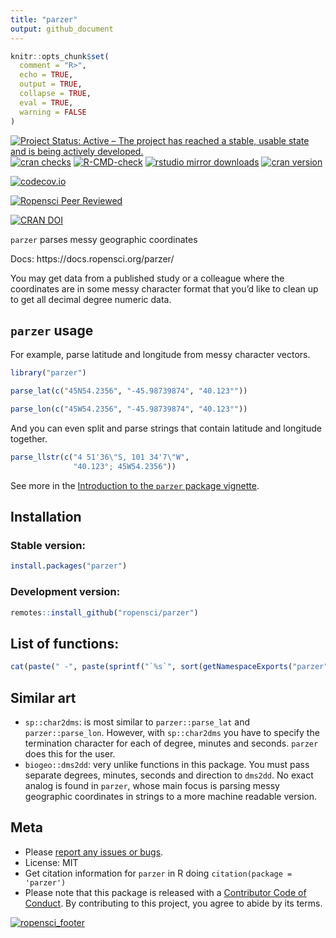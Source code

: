 ```yaml
---
title: "parzer"
output: github_document
---
```


```r
knitr::opts_chunk$set(
  comment = "R>",
  echo = TRUE,
  output = TRUE,
  collapse = TRUE,
  eval = TRUE,
  warning = FALSE
)
```

[![Project Status: Active – The project has reached a stable, usable state and is being actively developed.](https://www.repostatus.org/badges/latest/active.svg)](https://www.repostatus.org/#active)
[![cran checks](https://badges.cranchecks.info/worst/parzer.svg)](https://cran.r-project.org/web/checks/check_results_parzer.html)
[![R-CMD-check](https://github.com/ropensci/parzer/workflows/R-CMD-check/badge.svg)](https://github.com/ropensci/parzer/actions/)
[![rstudio mirror downloads](https://cranlogs.r-pkg.org/badges/parzer)](https://github.com/r-hub/cranlogs.app)
[![cran version](https://www.r-pkg.org/badges/version/parzer)](https://cran.r-project.org/package=parzer)

[![codecov.io](https://codecov.io/github/ropensci/parzer/coverage.svg?branch=main)](https://app.codecov.io/github/ropensci/parzer?branch=main)

[![Ropensci Peer Reviewed](https://badges.ropensci.org/341_status.svg)](https://github.com/ropensci/software-review/issues/341)

[![CRAN DOI](https://img.shields.io/badge/DOI-10.32614%2FCRAN.package.parzer-blue)](https://doi.org/10.32614/CRAN.package.parzer)


`parzer` parses messy geographic coordinates

Docs: https://docs.ropensci.org/parzer/

You may get data from a published study or a colleague where the coordinates
are in some messy character format that you'd like to clean up to get
all decimal degree numeric data.

## `parzer` usage
For example, parse latitude and longitude from messy character vectors.

```r
library("parzer")
```

```r
parse_lat(c("45N54.2356", "-45.98739874", "40.123°"))
```

```r
parse_lon(c("45W54.2356", "-45.98739874", "40.123°"))
```
And you can even split and parse strings that contain latitude and longitude
together.

```r
parse_llstr(c("4 51'36\"S, 101 34'7\"W",
              "40.123°; 45W54.2356"))
```

See more in the [Introduction to the `parzer` package vignette](https://docs.ropensci.org/parzer/articles/parzer.html).

## Installation

### Stable version:

```r
install.packages("parzer")
```

### Development version:

```r
remotes::install_github("ropensci/parzer")
```

## List of functions:

```r
cat(paste(" -", paste(sprintf("`%s`", sort(getNamespaceExports("parzer"))), collapse = "\n - ")))
```


## Similar art

- `sp::char2dms`: is most similar to `parzer::parse_lat` and `parzer::parse_lon`.
However, with `sp::char2dms` you have to specify the termination character for
each of degree, minutes and seconds. `parzer` does this for the user.
- `biogeo::dms2dd`: very unlike functions in this package. You must pass separate
degrees, minutes, seconds and direction to `dms2dd`. No exact analog is found in
`parzer`, whose main focus is parsing messy geographic coordinates in strings to
a more machine readable version.

## Meta

* Please [report any issues or bugs](https://github.com/ropensci/parzer/issues).
* License: MIT
* Get citation information for `parzer` in R doing `citation(package = 'parzer')`
* Please note that this package is released with a [Contributor Code of Conduct](https://ropensci.org/code-of-conduct/). By contributing to this project, you agree to abide by its terms.

[![ropensci_footer](https://ropensci.org/public_images/ropensci_footer.png)](https://ropensci.org)
